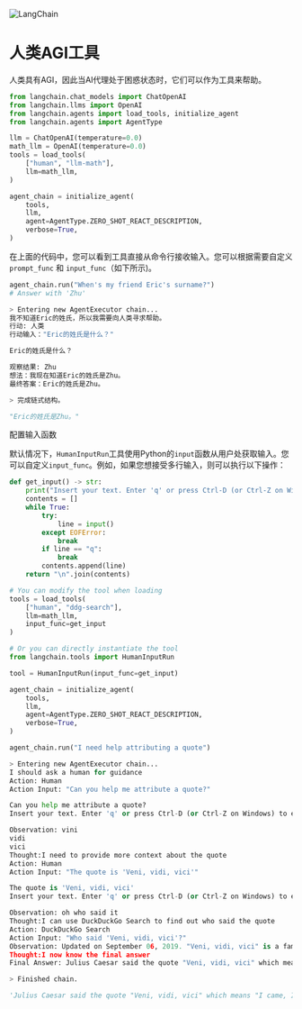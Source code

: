 

<Head>
  <script>
    {
      `(function() {
         var _hmt = _hmt || [];
(function() {
  var hm = document.createElement("script");
  hm.src = "https://hm.baidu.com/hm.js?e60fb290e204e04c5cb6f79b0ac1e697";
  var s = document.getElementsByTagName("script")[0]; 
  s.parentNode.insertBefore(hm, s);
})();
       })();`
    }
  </script>
</Head>

![LangChain](https://pica.zhimg.com/50/v2-56e8bbb52aa271012541c1fe1ceb11a2_r.gif)



人类AGI工具
=====================

人类具有AGI，因此当AI代理处于困惑状态时，它们可以作为工具来帮助。

```  python
from langchain.chat_models import ChatOpenAI
from langchain.llms import OpenAI
from langchain.agents import load_tools, initialize_agent
from langchain.agents import AgentType

llm = ChatOpenAI(temperature=0.0)
math_llm = OpenAI(temperature=0.0)
tools = load_tools(
    ["human", "llm-math"],
    llm=math_llm,
)

agent_chain = initialize_agent(
    tools,
    llm,
    agent=AgentType.ZERO_SHOT_REACT_DESCRIPTION,
    verbose=True,
)

```

在上面的代码中，您可以看到工具直接从命令行接收输入。您可以根据需要自定义 `prompt_func` 和 `input_func`（如下所示)。

```  python
agent_chain.run("When's my friend Eric's surname?")
# Answer with 'Zhu'

```

```  python
> Entering new AgentExecutor chain...
我不知道Eric的姓氏，所以我需要向人类寻求帮助。
行动: 人类
行动输入："Eric的姓氏是什么？"

Eric的姓氏是什么？

```

```  python
观察结果: Zhu
想法：我现在知道Eric的姓氏是Zhu。
最终答案：Eric的姓氏是Zhu。

> 完成链式结构。

```

```  python
"Eric的姓氏是Zhu。"

```

配置输入函数

默认情况下，`HumanInputRun`工具使用Python的`input`函数从用户处获取输入。您可以自定义`input_func`。例如，如果您想接受多行输入，则可以执行以下操作：

```  python
def get_input() -> str:
    print("Insert your text. Enter 'q' or press Ctrl-D (or Ctrl-Z on Windows) to end.")
    contents = []
    while True:
        try:
            line = input()
        except EOFError:
            break
        if line == "q":
            break
        contents.append(line)
    return "\n".join(contents)

# You can modify the tool when loading
tools = load_tools(
    ["human", "ddg-search"], 
    llm=math_llm,
    input_func=get_input
)

```

```  python
# Or you can directly instantiate the tool
from langchain.tools import HumanInputRun

tool = HumanInputRun(input_func=get_input)

```

```  python
agent_chain = initialize_agent(
    tools,
    llm,
    agent=AgentType.ZERO_SHOT_REACT_DESCRIPTION,
    verbose=True,
)

```

```  python
agent_chain.run("I need help attributing a quote")

```

```  python
> Entering new AgentExecutor chain...
I should ask a human for guidance
Action: Human
Action Input: "Can you help me attribute a quote?"

Can you help me attribute a quote?
Insert your text. Enter 'q' or press Ctrl-D (or Ctrl-Z on Windows) to end.

```

```  python
Observation: vini
vidi
vici
Thought:I need to provide more context about the quote
Action: Human
Action Input: "The quote is 'Veni, vidi, vici'"

The quote is 'Veni, vidi, vici'
Insert your text. Enter 'q' or press Ctrl-D (or Ctrl-Z on Windows) to end.

```

```  python
Observation: oh who said it 
Thought:I can use DuckDuckGo Search to find out who said the quote
Action: DuckDuckGo Search
Action Input: "Who said 'Veni, vidi, vici'?"
Observation: Updated on September 06, 2019. "Veni, vidi, vici" is a famous phrase said to have been spoken by the Roman Emperor Julius Caesar (100-44 BCE) in a bit of stylish bragging that impressed many of the writers of his day and beyond. The phrase means roughly "I came, I saw, I conquered" and it could be pronounced approximately Vehnee, Veedee ... Veni, vidi, vici (Classical Latin: [weːniː wiːdiː wiːkiː], Ecclesiastical Latin: [ˈveni ˈvidi ˈvitʃi]; "I came; I saw; I conquered") is a Latin phrase used to refer to a swift, conclusive victory.The phrase is popularly attributed to Julius Caesar who, according to Appian, used the phrase in a letter to the Roman Senate around 47 BC after he had achieved a quick victory in his short ... veni, vidi, vici Latin quotation from Julius Caesar ve· ni, vi· di, vi· ci ˌwā-nē ˌwē-dē ˈwē-kē ˌvā-nē ˌvē-dē ˈvē-chē : I came, I saw, I conquered Articles Related to veni, vidi, vici 'In Vino Veritas' and Other Latin... Dictionary Entries Near veni, vidi, vici Venite veni, vidi, vici Venizélos See More Nearby Entries Cite this Entry Style The simplest explanation for why veni, vidi, vici is a popular saying is that it comes from Julius Caesar, one of history's most famous figures, and has a simple, strong meaning: I'm powerful and fast. But it's not just the meaning that makes the phrase so powerful. Caesar was a gifted writer, and the phrase makes use of Latin grammar to ... One of the best known and most frequently quoted Latin expression, veni, vidi, vici may be found hundreds of times throughout the centuries used as an expression of triumph. The words are said to have been used by Caesar as he was enjoying a triumph.
Thought:I now know the final answer
Final Answer: Julius Caesar said the quote "Veni, vidi, vici" which means "I came, I saw, I conquered".

> Finished chain.

```

```  python
'Julius Caesar said the quote "Veni, vidi, vici" which means "I came, I saw, I conquered".'

```

